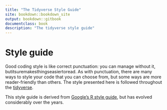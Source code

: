 ```yaml
--- 
title: "The Tidyverse Style Guide"
site: bookdown::bookdown_site
output: bookdown::gitbook
documentclass: book
description: "The tidyverse style guide"
---
```


# Style guide {#style}

Good coding style is like correct punctuation: you can manage without it, butitsuremakesthingseasiertoread. As with punctuation, there are many ways to style your code that you can choose from, but some ways are more reader-friendly than others. The style presented here is followed throughout the [tidyverse](http://tidyverse.org). 

This style guide is derived from [Google's R style guide](https://google.github.io/styleguide/Rguide.xml), but has evolved considerably over the years.
